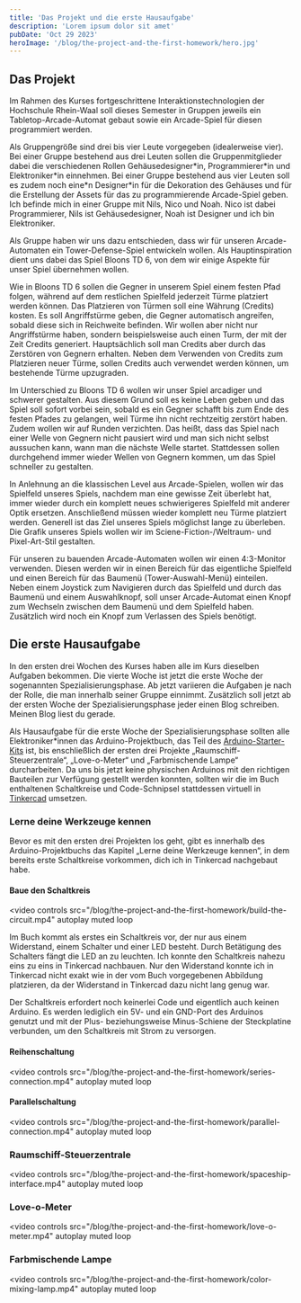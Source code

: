 ```yaml
---
title: 'Das Projekt und die erste Hausaufgabe'
description: 'Lorem ipsum dolor sit amet'
pubDate: 'Oct 29 2023'
heroImage: '/blog/the-project-and-the-first-homework/hero.jpg'
---
```


## Das Projekt

Im Rahmen des Kurses fortgeschrittene Interaktionstechnologien der Hochschule
Rhein-Waal soll dieses Semester in Gruppen jeweils ein Tabletop-Arcade-Automat
gebaut sowie ein Arcade-Spiel für diesen programmiert werden.

Als Gruppengröße sind drei bis vier Leute vorgegeben (idealerweise vier). Bei
einer Gruppe bestehend aus drei Leuten sollen die Gruppenmitglieder dabei die
verschiedenen Rollen Gehäusedesigner\*in, Programmierer\*in und Elektroniker\*in
einnehmen. Bei einer Gruppe bestehend aus vier Leuten soll es zudem noch eine\*n
Designer\*in für die Dekoration des Gehäuses und für die Erstellung der Assets
für das zu programmierende Arcade-Spiel geben. Ich befinde mich in einer Gruppe
mit Nils, Nico und Noah. Nico ist dabei Programmierer, Nils ist Gehäusedesigner,
Noah ist Designer und ich bin Elektroniker.

Als Gruppe haben wir uns dazu entschieden, dass wir für unseren Arcade-Automaten
ein Tower-Defense-Spiel entwickeln wollen. Als Hauptinspiration dient uns
dabei das Spiel Bloons TD 6, von dem wir einige Aspekte für unser Spiel
übernehmen wollen.

Wie in Bloons TD 6 sollen die Gegner in unserem Spiel einem festen Pfad folgen,
während auf dem restlichen Spielfeld jederzeit Türme platziert werden können.
Das Platzieren von Türmen soll eine Währung (Credits) kosten. Es soll
Angriffstürme geben, die Gegner automatisch angreifen, sobald diese sich in
Reichweite befinden. Wir wollen aber nicht nur Angriffstürme haben, sondern
beispielsweise auch einen Turm, der mit der Zeit Credits generiert.
Hauptsächlich soll man Credits aber durch das Zerstören von Gegnern erhalten.
Neben dem Verwenden von Credits zum Platzieren neuer Türme, sollen Credits auch
verwendet werden können, um bestehende Türme upzugraden.

Im Unterschied zu Bloons TD 6 wollen wir unser Spiel arcadiger und schwerer
gestalten. Aus diesem Grund soll es keine Leben geben und das Spiel soll sofort
vorbei sein, sobald es ein Gegner schafft bis zum Ende des festen Pfades zu
gelangen, weil Türme ihn nicht rechtzeitig zerstört haben. Zudem wollen wir auf
Runden verzichten. Das heißt, dass das Spiel nach einer Welle von Gegnern nicht
pausiert wird und man sich nicht selbst aussuchen kann, wann man die nächste
Welle startet. Stattdessen sollen durchgehend immer wieder Wellen von Gegnern
kommen, um das Spiel schneller zu gestalten.

In Anlehnung an die klassischen Level aus Arcade-Spielen, wollen wir das
Spielfeld unseres Spiels, nachdem man eine gewisse Zeit überlebt hat, immer
wieder durch ein komplett neues schwierigeres Spielfeld mit anderer Optik
ersetzen. Anschließend müssen wieder komplett neu Türme platziert werden.
Generell ist das Ziel unseres Spiels möglichst lange zu überleben. Die Grafik
unseres Spiels wollen wir im Sciene-Fiction-/Weltraum- und Pixel-Art-Stil
gestalten.

Für unseren zu bauenden Arcade-Automaten wollen wir einen 4:3-Monitor verwenden.
Diesen werden wir in einen Bereich für das eigentliche Spielfeld und einen
Bereich für das Baumenü (Tower-Auswahl-Menü) einteilen. Neben einem Joystick
zum Navigieren durch das Spielfeld und durch das Baumenü und einem Auswahlknopf,
soll unser Arcade-Automat einen Knopf zum Wechseln zwischen dem Baumenü und
dem Spielfeld haben. Zusätzlich wird noch ein Knopf zum Verlassen des Spiels
benötigt.

## Die erste Hausaufgabe

In den ersten drei Wochen des Kurses haben alle im Kurs dieselben Aufgaben
bekommen. Die vierte Woche ist jetzt die erste Woche der sogenannten
Spezialisierungsphase. Ab jetzt variieren die Aufgaben je nach der Rolle, die
man innerhalb seiner Gruppe einnimmt. Zusätzlich soll jetzt ab der ersten Woche
der Spezialisierungsphase jeder einen Blog schreiben. Meinen Blog liest du
gerade.

Als Hausaufgabe für die erste Woche der Spezialisierungsphase sollten alle
Elektroniker\*innen das Arduino-Projektbuch, das Teil des
[Arduino-Starter-Kits](https://store.arduino.cc/products/arduino-starter-kit-multi-language?variant=35642516308119)
ist, bis enschließlich der ersten drei Projekte „Raumschiff-Steuerzentrale“,
„Love-o-Meter“ und „Farbmischende Lampe“ durcharbeiten. Da uns bis jetzt keine
physischen Arduinos mit den richtigen Bauteilen zur Verfügung gestellt werden
konnten, sollten wir die im Buch enthaltenen Schaltkreise und Code-Schnipsel
stattdessen virtuell in [Tinkercad](https://www.tinkercad.com/circuits)
umsetzen.

### Lerne deine Werkzeuge kennen

Bevor es mit den ersten drei Projekten los geht, gibt es innerhalb des
Arduino-Projektbuchs das Kapitel „Lerne deine Werkzeuge kennen“, in dem bereits
erste Schaltkreise vorkommen, dich ich in Tinkercad nachgebaut habe.

#### Baue den Schaltkreis

<video
  controls
  src="/blog/the-project-and-the-first-homework/build-the-circuit.mp4"
  autoplay
  muted
  loop
></video>

Im Buch kommt als erstes ein Schaltkreis vor, der nur aus einem Widerstand,
einem Schalter und einer LED besteht. Durch Betätigung des Schalters fängt die
LED an zu leuchten. Ich konnte den Schaltkreis nahezu eins zu eins in Tinkercad
nachbauen. Nur den Widerstand konnte ich in Tinkercad nicht exakt wie in der vom
Buch vorgegebenen Abbildung platzieren, da der Widerstand in Tinkercad dazu
nicht lang genug war.

Der Schaltkreis erfordert noch keinerlei Code und eigentlich auch keinen
Arduino. Es werden lediglich ein 5V- und ein GND-Port des Arduinos
genutzt und mit der Plus- beziehungsweise Minus-Schiene der Steckplatine
verbunden, um den Schaltkreis mit Strom zu versorgen.

#### Reihenschaltung

<video
  controls
  src="/blog/the-project-and-the-first-homework/series-connection.mp4"
  autoplay
  muted
  loop
></video>

#### Parallelschaltung

<video
  controls
  src="/blog/the-project-and-the-first-homework/parallel-connection.mp4"
  autoplay
  muted
  loop
></video>

### Raumschiff-Steuerzentrale

<video
  controls
  src="/blog/the-project-and-the-first-homework/spaceship-interface.mp4"
  autoplay
  muted
  loop
></video>

### Love-o-Meter

<video
  controls
  src="/blog/the-project-and-the-first-homework/love-o-meter.mp4"
  autoplay
  muted
  loop
></video>

### Farbmischende Lampe

<video
  controls
  src="/blog/the-project-and-the-first-homework/color-mixing-lamp.mp4"
  autoplay
  muted
  loop
></video>
